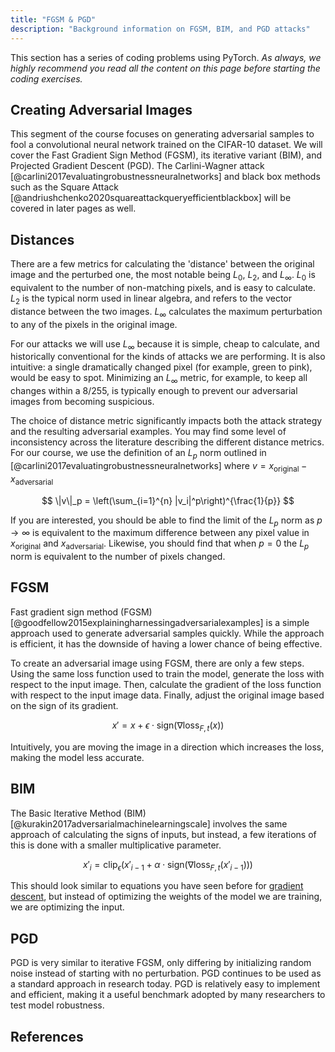 ```yaml
---
title: "FGSM & PGD"
description: "Background information on FGSM, BIM, and PGD attacks"
---
```


This section has a series of coding problems using PyTorch. _As always, we highly recommend you read all the content on this page before starting the coding exercises._

<ExerciseButtons
  githubUrl="https://github.com/zroe1/xlab-ai-security/blob/main/working/FGSM_BIM_PGD.ipynb"
  colabUrl="https://colab.research.google.com/github/zroe1/xlab-ai-security/blob/main/working/FGSM_BIM_PGD.ipynb"
/>

## Creating Adversarial Images

This segment of the course focuses on generating adversarial samples to fool a convolutional neural network trained on the CIFAR-10 dataset. We will cover the Fast Gradient Sign Method (FGSM), its iterative variant (BIM), and Projected Gradient Descent (PGD). The Carlini-Wagner attack [@carlini2017evaluatingrobustnessneuralnetworks] and black box methods such as the Square Attack [@andriushchenko2020squareattackqueryefficientblackbox] will be covered in later pages as well.

## Distances

There are a few metrics for calculating the 'distance' between the original image and the perturbed one, the most notable being $L_0$, $L_2$, and $L_{\infty}$. $L_0$ is equivalent to the number of non-matching pixels, and is easy to calculate. $L_2$ is the typical norm used in linear algebra, and refers to the vector distance between the two images. $L_{\infty}$ calculates the maximum perturbation to any of the pixels in the original image.

For our attacks we will use $L_{\infty}$ because it is simple, cheap to calculate, and historically conventional for the kinds of attacks we are performing. It is also intuitive: a single dramatically changed pixel (for example, green to pink), would be easy to spot. Minimizing an $L_\infty$ metric, for example, to keep all changes within a $8/255$, is typically enough to prevent our adversarial images from becoming suspicious.

<Dropdown title="Understanding L-norms in More Detail">

The choice of distance metric significantly impacts both the attack strategy and the resulting adversarial examples. You may find some level of inconsistency across the literature describing the different distance metrics. For our course, we use the definition of an $L_p$ norm outlined in [@carlini2017evaluatingrobustnessneuralnetworks] where $v = x_\mathrm{original} - x_\mathrm{adversarial}$

$$
\|v\|_p = \left(\sum_{i=1}^{n} |v_i|^p\right)^{\frac{1}{p}}
$$

If you are interested, you should be able to find the limit of the $L_p$ norm as $p \rightarrow \infty$ is equivalent to the maximum difference between any pixel value in $x_\mathrm{original}$ and $x_\mathrm{adversarial}$. Likewise, you should find that when $p = 0$ the $L_p$ norm is equivalent to the number of pixels changed.

</Dropdown>

## FGSM

Fast gradient sign method (FGSM) [@goodfellow2015explainingharnessingadversarialexamples] is a simple approach used to generate adversarial samples quickly. While the approach is efficient, it has the downside of having a lower chance of being effective.

To create an adversarial image using FGSM, there are only a few steps. Using the same loss function used to train the model, generate the loss with respect to the input image. Then, calculate the gradient of the loss function with respect to the input image data. Finally, adjust the original image based on the sign of its gradient.

$$
x' = x + \epsilon \cdot \mathrm{sign}(\nabla \mathrm{loss}_{F,t}(x))
$$

Intuitively, you are moving the image in a direction which increases the loss, making the model less accurate.

## BIM

The Basic Iterative Method (BIM) [@kurakin2017adversarialmachinelearningscale] involves the same approach of calculating the signs of inputs, but instead, a few iterations of this is done with a smaller multiplicative parameter.

```math
x'_i = \mathrm{clip}_\epsilon(x'_{i-1}  + \alpha \cdot \mathrm{sign}(\nabla \mathrm{loss}_{F,t}(x'_{i-1})))
```

This should look similar to equations you have seen before for [gradient descent](https://www.khanacademy.org/math/multivariable-calculus/applications-of-multivariable-derivatives/optimizing-multivariable-functions/a/what-is-gradient-descent), but instead of optimizing the weights of the model we are training, we are optimizing the input.

## PGD

PGD is very similar to iterative FGSM, only differing by initializing random noise instead of starting with no perturbation. PGD continues to be used as a standard approach in research today. PGD is relatively easy to implement and efficient, making it a useful benchmark adopted by many researchers to test model robustness.

<FeedbackButton />

<NextPageButton />

## References
